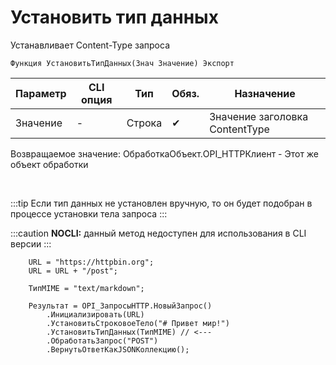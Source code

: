 ﻿---
sidebar_position: 5
description: Установить тип данных  и другие функции для работы с HTTP-клиент в Открытом пакете интеграций - бесплатной open-source библиотеке интеграций для 1С:Предприятие 8, OneScript и CLI
keywords: [1C, 1С, 1С:Предприятие, 1С:Предприятие 8.3, API, Интеграция, Сервисы, Обмен, OneScript, CLI, HTTP-клиент]
---


# Установить тип данных 
 Устанавливает Content-Type запроса



`Функция УстановитьТипДанных(Знач Значение) Экспорт`

  | Параметр | CLI опция | Тип | Обяз. | Назначение |
  |-|-|-|-|-|
  | Значение | - | Строка | &#x2714; | Значение заголовка ContentType |

  
  Возвращаемое значение:   ОбработкаОбъект.OPI_HTTPКлиент -  Этот же объект обработки

<br/>

:::tip
Если тип данных не установлен вручную, то он будет подобран в процессе установки тела запроса
:::

:::caution
**NOCLI:** данный метод недоступен для использования в CLI версии
:::
<br/>



```bsl title="Пример использования для 1С:Предприятие/OneScript"
    URL = "https://httpbin.org";
    URL = URL + "/post";

    ТипMIME = "text/markdown";

    Результат = OPI_ЗапросыHTTP.НовыйЗапрос()
        .Инициализировать(URL)
        .УстановитьСтроковоеТело("# Привет мир!")
        .УстановитьТипДанных(ТипMIME) // <---
        .ОбработатьЗапрос("POST")
        .ВернутьОтветКакJSONКоллекцию();
```
    




